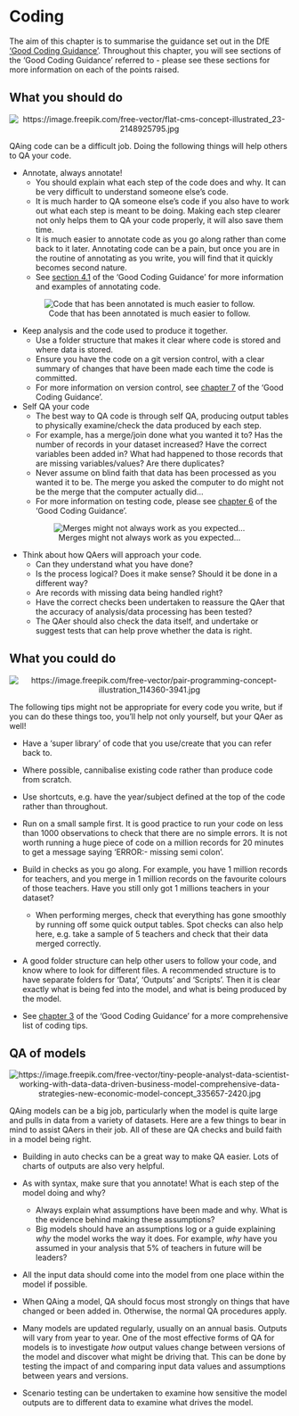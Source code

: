 # Coding

The aim of this chapter is to summarise the guidance set out in the DfE ['Good Coding Guidance'](https://dfe-analytical-services.github.io/good-code-practice/). Throughout this chapter, you will see sections of the 'Good Coding Guidance' referred to - please see these sections for more information on each of the points raised.

## What you __should__ do

<center>

![](pictures/code_pic.jpg "https://image.freepik.com/free-vector/flat-cms-concept-illustrated_23-2148925795.jpg")
</center>

QAing code can be a difficult job. Doing the following things will help others to QA your code.

* Annotate, always annotate!
  + You should explain what each step of the code does and why. It can be very difficult to understand someone else's code.
  + It is much harder to QA someone else's code if you also have to work out what each step is meant to be doing. Making each step clearer not only helps them to QA your code properly, it will also save them time.
  + It is much easier to annotate code as you go along rather than come back to it later. Annotating code can be a pain, but once you are in the routine of annotating as you write, you will find that it quickly becomes second nature.
  + See [section 4.1](https://dfe-analytical-services.github.io/good-code-practice/good.html#descriptive-and-informative-comments) of the 'Good Coding Guidance' for more information and examples of annotating code.
  
<center>

![Code that has been annotated is much easier to follow.](pictures/code-example.png "A screenshot of example annotated code in R")

</center>

* Keep analysis and the code used to produce it together.
  + Use a folder structure that makes it clear where code is stored and where data is stored.
  + Ensure you have the code on a git version control, with a clear summary of changes that have been made each time the code is committed.
  + For more information on version control, see [chapter 7](https://dfe-analytical-services.github.io/good-code-practice/VC.html) of the 'Good Coding Guidance'.
 
* Self QA your code
  + The best way to QA code is through self QA, producing output tables to physically examine/check the data produced by each step.
  + For example, has a merge/join done what you wanted it to? Has the number of records in your dataset increased? Have the correct variables been added in? What had happened to those records that are missing variables/values? Are there duplicates?
  + Never assume on blind faith that data has been processed as you wanted it to be. The merge you asked the computer to do might not be the merge that the computer actually did...
  + For more information on testing code, please see [chapter 6](https://dfe-analytical-services.github.io/good-code-practice/testing.html) of the 'Good Coding Guidance'.

<center>

![Merges might not always work as you expected...](pictures/merge_pic.png "http://guides.beanstalkapp.com/version-control/getting-started-with-git.html")

</center>

* Think about how QAers will approach your code.
  + Can they understand what you have done?
  + Is the process logical? Does it make sense? Should it be done in a different way?
  + Are records with missing data being handled right?
  + Have the correct checks been undertaken to reassure the QAer that the accuracy of analysis/data processing has been tested?
  + The QAer should also check the data itself, and undertake or suggest tests that can help prove whether the data is right.
 
## What you __could__ do

<center>

![](pictures\code-2.jpg "https://image.freepik.com/free-vector/pair-programming-concept-illustration_114360-3941.jpg")

</center>

The following tips might not be appropriate for every code you write, but if you can do these things too, you'll help not only yourself, but your QAer as well!

* Have a 'super library' of code that you use/create that you can refer back to.

* Where possible, cannibalise existing code rather than produce code from scratch.

* Use shortcuts, e.g. have the year/subject defined at the top of the code rather than throughout.

* Run on a small sample first. It is good practice to run your code on less than 1000 observations to check that there are no simple errors. It is not worth running a huge piece of code on a million records for 20 minutes to get a message saying 'ERROR:- missing semi colon'.

* Build in checks as you go along. For example, you have 1 million records for teachers, and you merge in 1 million records on the favourite colours of those teachers. Have you still only got 1 millions teachers in your dataset?
  + When performing merges, check that everything has gone smoothly by running off some quick output tables. Spot checks can also help here, e.g. take a sample of 5 teachers and check that their data merged correctly.
  
* A good folder structure can help other users to follow your code, and know where to look for different files. A recommended structure is to have separate folders for 'Data', 'Outputs' and 'Scripts'. Then it is clear exactly what is being fed into the model, and what is being produced by the model.
  
* See [chapter 3](https://dfe-analytical-services.github.io/good-code-practice/fundamentals.html) of the 'Good Coding Guidance' for a more comprehensive list of coding tips.

## QA of models

<center>

![](pictures\modelling_pic.jpg "https://image.freepik.com/free-vector/tiny-people-analyst-data-scientist-working-with-data-data-driven-business-model-comprehensive-data-strategies-new-economic-model-concept_335657-2420.jpg")
</center>

QAing models can be a big job, particularly when the model is quite large and pulls in data from a variety of datasets. Here are a few things to bear in mind to assist QAers in their job. All of these are QA checks and build faith in a model being right.

* Building in auto checks can be a great way to make QA easier. Lots of charts of outputs are also very helpful.

* As with syntax, make sure that you annotate! What is each step of the model doing and why?
  + Always explain what assumptions have been made and why. What is the evidence behind making these assumptions?
  + Big models should have an assumptions log or a guide explaining *why* the model works the way it does. For example, *why* have you assumed in your analysis that 5% of teachers in future will be leaders?
 
* All the input data should come into the model from one place within the model if possible.

* When QAing a model, QA should focus most strongly on things that have changed or been added in. Otherwise, the normal QA procedures apply.

* Many models are updated regularly, usually on an annual basis. Outputs will vary from year to year. One of the most effective forms of QA for models is to investigate *how* output values change between versions of the model and discover what might be driving that. This can be done by testing the impact of and comparing input data values and assumptions between years and versions.

* Scenario testing can be undertaken to examine how sensitive the model outputs are to different data to examine what drives the model.